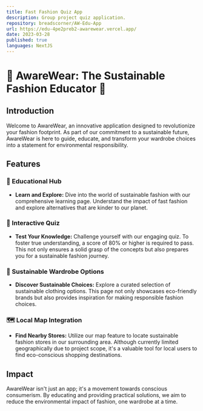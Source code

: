 ```yaml
---
title: Fast Fashion Quiz App
description: Group project quiz application.
repository: breadscorner/AW-Edu-App
url: https://edu-4pe2preb2-awarewear.vercel.app/
date: 2023-03-28
published: true
languages: NextJS
---
```



# 🌿 AwareWear: The Sustainable Fashion Educator 🌿

## Introduction
Welcome to AwareWear, an innovative application designed to revolutionize your fashion footprint. As part of our commitment to a sustainable future, AwareWear is here to guide, educate, and transform your wardrobe choices into a statement for environmental responsibility.

## Features

### 📘 Educational Hub
- **Learn and Explore:** Dive into the world of sustainable fashion with our comprehensive learning page. Understand the impact of fast fashion and explore alternatives that are kinder to our planet.

### 🧠 Interactive Quiz
- **Test Your Knowledge:** Challenge yourself with our engaging quiz. To foster true understanding, a score of 80% or higher is required to pass. This not only ensures a solid grasp of the concepts but also prepares you for a sustainable fashion journey.

### 👚 Sustainable Wardrobe Options
- **Discover Sustainable Choices:** Explore a curated selection of sustainable clothing options. This page not only showcases eco-friendly brands but also provides inspiration for making responsible fashion choices.

### 🗺️ Local Map Integration
- **Find Nearby Stores:** Utilize our map feature to locate sustainable fashion stores in our surrounding area. Although currently limited geographically due to project scope, it's a valuable tool for local users to find eco-conscious shopping destinations.

## Impact
AwareWear isn't just an app; it's a movement towards conscious consumerism. By educating and providing practical solutions, we aim to reduce the environmental impact of fashion, one wardrobe at a time.